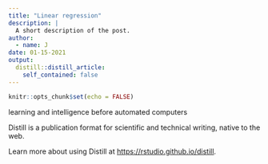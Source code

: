 ```yaml
---
title: "Linear regression"
description: |
  A short description of the post.
author:
  - name: J
date: 01-15-2021
output:
  distill::distill_article:
    self_contained: false
---
```



```r
knitr::opts_chunk$set(echo = FALSE)
```

learning and intelligence before automated computers

Distill is a publication format for scientific and technical writing, native to the web.

Learn more about using Distill at <https://rstudio.github.io/distill>.



